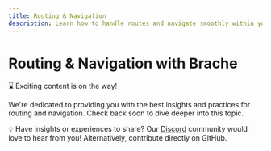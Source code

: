 ```yaml
---
title: Routing & Navigation
description: Learn how to handle routes and navigate smoothly within your Brache apps.
---
```


# Routing & Navigation with Brache

⌛ Exciting content is on the way!

We're dedicated to providing you with the best insights and practices for routing and navigation. Check back soon to dive deeper into this topic.

💡 Have insights or experiences to share? Our [Discord](https://discord.gg/YOUR_DISCORD_LINK) community would love to hear from you! Alternatively, contribute directly on GitHub.
